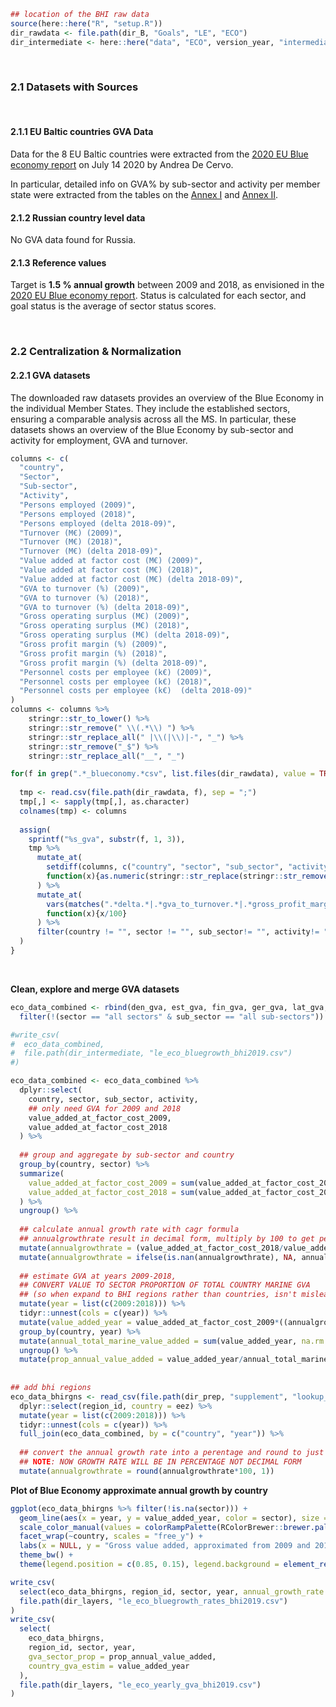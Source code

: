
```r
## location of the BHI raw data
source(here::here("R", "setup.R"))
dir_rawdata <- file.path(dir_B, "Goals", "LE", "ECO")
dir_intermediate <- here::here("data", "ECO", version_year, "intermediate")
```
<br>


### 2.1 Datasets with Sources {-}
<br/>

#### 2.1.1 EU Baltic countries GVA Data {-}

Data for the 8 EU Baltic countries were extracted from the [2020 EU Blue economy report](https://ec.europa.eu/maritimeaffairs/sites/maritimeaffairs/files/2020_06_blueeconomy-2020-ld_final.pdf) on July 14 2020 by Andrea De Cervo. 

In particular, detailed info on GVA% by sub-sector and activity per member state were extracted from the tables on the [Annex I](https://ec.europa.eu/maritimeaffairs/sites/maritimeaffairs/files/2020_06_blueeconomy-2020-annexes-ld-part1_final.pdf) and [Annex II](https://ec.europa.eu/maritimeaffairs/sites/maritimeaffairs/files/2020_06_blueeconomy-2020-annexes-ld-part2_final.pdf).


#### 2.1.2 Russian country level data {-}

No GVA data found for Russia.


#### 2.1.3 Reference values {-}

Target is **1.5 % annual growth** between 2009 and 2018, as envisioned in the [2020 EU Blue economy report](https://ec.europa.eu/maritimeaffairs/sites/maritimeaffairs/files/2020_06_blueeconomy-2020-ld_final.pdf). 
Status is calculated for each sector, and goal status is the average of sector status scores. 

<br>

### 2.2 Centralization & Normalization {-}

#### 2.2.1 GVA datasets {-}

The downloaded raw datasets provides an overview of the Blue Economy in the individual Member States. 
They include the established sectors, ensuring a comparable analysis across all the MS. 
In particular, these datasets shows an overview of the Blue Economy by sub-sector and activity for employment, GVA and turnover.

```r

columns <- c(
  "country",
  "Sector",
  "Sub-sector",
  "Activity",
  "Persons employed (2009)",
  "Persons employed (2018)",
  "Persons employed (delta 2018-09)",
  "Turnover (M€) (2009)",
  "Turnover (M€) (2018)",
  "Turnover (M€) (delta 2018-09)",
  "Value added at factor cost (M€) (2009)",
  "Value added at factor cost (M€) (2018)",
  "Value added at factor cost (M€) (delta 2018-09)",
  "GVA to turnover (%) (2009)",
  "GVA to turnover (%) (2018)",
  "GVA to turnover (%) (delta 2018-09)",
  "Gross operating surplus (M€) (2009)",
  "Gross operating surplus (M€) (2018)",
  "Gross operating surplus (M€) (delta 2018-09)",
  "Gross profit margin (%) (2009)",
  "Gross profit margin (%) (2018)",
  "Gross profit margin (%) (delta 2018-09)",
  "Personnel costs per employee (k€) (2009)",
  "Personnel costs per employee (k€) (2018)",
  "Personnel costs per employee (k€)  (delta 2018-09)"
) 
columns <- columns %>% 
    stringr::str_to_lower() %>% 
    stringr::str_remove(" \\(.*\\) ") %>% 
    stringr::str_replace_all(" |\\(|\\)|-", "_") %>% 
    stringr::str_remove("_$") %>% 
    stringr::str_replace_all("__", "_")

for(f in grep(".*_blueconomy.*csv", list.files(dir_rawdata), value = TRUE)){
  
  tmp <- read.csv(file.path(dir_rawdata, f), sep = ";")
  tmp[,] <- sapply(tmp[,], as.character)
  colnames(tmp) <- columns
  
  assign(
    sprintf("%s_gva", substr(f, 1, 3)),
    tmp %>% 
      mutate_at(
        setdiff(columns, c("country", "sector", "sub_sector", "activity")), 
        function(x){as.numeric(stringr::str_replace(stringr::str_remove(x, "%| |-$"), ",", "."))}
      ) %>% 
      mutate_at(
        vars(matches(".*delta.*|.*gva_to_turnover.*|.*gross_profit_margin.*")), 
        function(x){x/100}
      ) %>% 
      filter(country != "", sector != "", sub_sector!= "", activity!= "")
  )
}
```

<br>

**Clean, explore and merge GVA datasets**

```r
eco_data_combined <- rbind(den_gva, est_gva, fin_gva, ger_gva, lat_gva, lit_gva, pol_gva, swe_gva) %>% 
  filter(!(sector == "all sectors" & sub_sector == "all sub-sectors"))

#write_csv(
#  eco_data_combined,
#  file.path(dir_intermediate, "le_eco_bluegrowth_bhi2019.csv")
#)

eco_data_combined <- eco_data_combined %>% 
  dplyr::select(
    country, sector, sub_sector, activity, 
    ## only need GVA for 2009 and 2018
    value_added_at_factor_cost_2009,
    value_added_at_factor_cost_2018
  ) %>% 
  
  ## group and aggregate by sub-sector and country
  group_by(country, sector) %>% 
  summarize(
    value_added_at_factor_cost_2009 = sum(value_added_at_factor_cost_2009, na.rm = TRUE), 
    value_added_at_factor_cost_2018 = sum(value_added_at_factor_cost_2018, na.rm = TRUE)
  ) %>% 
  ungroup() %>% 
  
  ## calculate annual growth rate with cagr formula
  ## annualgrowthrate result in decimal form, multiply by 100 to get percent %
  mutate(annualgrowthrate = (value_added_at_factor_cost_2018/value_added_at_factor_cost_2009)^(1/9) - 1) %>% 
  mutate(annualgrowthrate = ifelse(is.nan(annualgrowthrate), NA, annualgrowthrate)) %>% 
  
  ## estimate GVA at years 2009-2018, 
  ## CONVERT VALUE TO SECTOR PROPORTION OF TOTAL COUNTRY MARINE GVA
  ## (so when expand to BHI regions rather than countries, isn't misleading!!!)
  mutate(year = list(c(2009:2018))) %>% 
  tidyr::unnest(cols = c(year)) %>% 
  mutate(value_added_year = value_added_at_factor_cost_2009*((annualgrowthrate+1)^(year-2009))) %>% 
  group_by(country, year) %>% 
  mutate(annual_total_marine_value_added = sum(value_added_year, na.rm = TRUE)) %>% 
  ungroup() %>% 
  mutate(prop_annual_value_added = value_added_year/annual_total_marine_value_added)
  
  
## add bhi regions
eco_data_bhirgns <- read_csv(file.path(dir_prep, "supplement", "lookup_tabs", "rgns_complete.csv")) %>% 
  dplyr::select(region_id, country = eez) %>% 
  mutate(year = list(c(2009:2018))) %>%
  tidyr::unnest(cols = c(year)) %>%
  full_join(eco_data_combined, by = c("country", "year")) %>% 
 
  ## convert the annual growth rate into a perentage and round to just one decimal place
  ## NOTE: NOW GROWTH RATE WILL BE IN PERCENTAGE NOT DECIMAL FORM
  mutate(annualgrowthrate = round(annualgrowthrate*100, 1))
```


**Plot of Blue Economy approximate annual growth by country**
```r
ggplot(eco_data_bhirgns %>% filter(!is.na(sector))) + 
  geom_line(aes(x = year, y = value_added_year, color = sector), size = 0.6) +
  scale_color_manual(values = colorRampPalette(RColorBrewer::brewer.pal(8, "Set2"))(30)[sample(1:30)]) +
  facet_wrap(~country, scales = "free_y") +
  labs(x = NULL, y = "Gross value added, approximated from 2009 and 2018 data, M€", color = "Sector, Blue Economy") +
  theme_bw() +
  theme(legend.position = c(0.85, 0.15), legend.background = element_rect(color = "steelblue"))
```

```r
write_csv(
  select(eco_data_bhirgns, region_id, sector, year, annual_growth_rate = annualgrowthrate),
  file.path(dir_layers, "le_eco_bluegrowth_rates_bhi2019.csv")
)
write_csv(
  select(
    eco_data_bhirgns, 
    region_id, sector, year, 
    gva_sector_prop = prop_annual_value_added, 
    country_gva_estim = value_added_year
  ),
  file.path(dir_layers, "le_eco_yearly_gva_bhi2019.csv")
)
```

